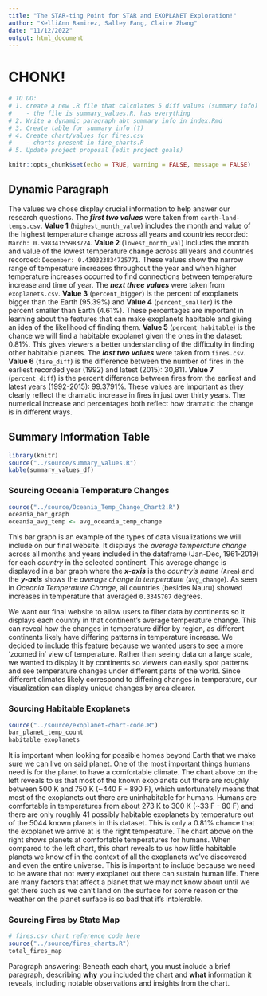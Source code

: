 ```yaml
---
title: "The STAR-ting Point for STAR and EXOPLANET Exploration!"
author: "KelliAnn Ramirez, Salley Fang, Claire Zhang"
date: "11/12/2022"
output: html_document
---
```


# CHONK!
```r
# TO DO:
# 1. create a new .R file that calculates 5 diff values (summary info)
#    - the file is summary_values.R, has everything
# 2. Write a dynamic paragraph abt summary info in index.Rmd
# 3. Create table for summary info (?)
# 4. Create chart/values for fires.csv
#    - charts present in fire_charts.R
# 5. Update project proposal (edit project goals)
```

```r
knitr::opts_chunk$set(echo = TRUE, warning = FALSE, message = FALSE)
```

## Dynamic Paragraph
The values we chose display crucial information to help answer our research questions. The ***first two values*** were taken from `earth-land-temps.csv`. **Value 1** (`highest_month_value`) includes the month and value of the highest temperature change across all years and countries recorded: `March: 0.59834155983724`. **Value 2** (`lowest_month_val`) includes the month and value of the lowest temperature change across all years and countries recorded: `December: 0.430323834725771`. These values show the narrow range of temperature increases throughout the year and when higher temperature increases occurred to find connections between temperature increase and time of year. The ***next three values*** were taken from `exoplanets.csv`. **Value 3** (`percent_bigger`) is the percent of exoplanets bigger than the Earth (95.39%) and **Value 4** (`percent_smaller`) is the percent smaller than Earth (4.61%). These percentages are important in learning about the features that can make exoplanets habitable and giving an idea of the likelihood of finding them. **Value 5** (`percent_habitable`) is the chance we will find a habitable exoplanet given the ones in the dataset: 0.81%. This gives viewers a better understanding of the difficulty in finding other habitable planets. The ***last two values*** were taken from `fires.csv`. **Value 6** (`fire_diff`) is the difference between the number of fires in the earliest recorded year (1992) and latest (2015): 30,811. **Value 7** (`percent_diff`) is the percent difference between fires from the earliest and latest years (1992-2015): 99.3791%. These values are important as they clearly reflect the dramatic increase in fires in just over thirty years. The numerical increase and percentages both reflect how dramatic the change is in different ways.

## Summary Information Table
```r
library(knitr)
source("../source/summary_values.R")
kable(summary_values_df)
```

### Sourcing Oceania Temperature Changes 
```r
source("../source/Oceania_Temp_Change_Chart2.R")
oceania_bar_graph
oceania_avg_temp <- avg_oceania_temp_change

```
  
This bar graph is an example of the types of data visualizations we will include on our final website. It displays the _average temperature change_ across all months and years included in the dataframe (Jan-Dec, 1961-2019) for each _country_ in the selected continent. This average change is displayed in a bar graph where the ***x-axis*** is the _country’s name_ (`Area`) and the ***y-axis*** shows the _average change in temperature_ (`avg_change`). As seen in _Oceania Temperature Change_, all countries (besides Nauru) showed increases in temperature that averaged `0.3345707` degrees. 

We want our final website to allow users to filter data by continents so it displays each country in that continent’s average temperature change. This can reveal how the changes in temperature differ by region, as different continents likely have differing patterns in temperature increase. We decided to include this feature because we wanted users to see a more ‘zoomed in’ view of temperature. Rather than seeing data on a large scale, we wanted to display it by continents so viewers can easily spot patterns and see temperature changes under different parts of the world. Since different climates likely correspond to differing changes in temperature, our visualization can display unique changes by area clearer.

### Sourcing Habitable Exoplanets 
```r
source("../source/exoplanet-chart-code.R")
bar_planet_temp_count
habitable_exoplanets
```

It is important when looking for possible homes beyond Earth that we make sure we can live on said planet. One of the most important things humans need is for the planet to have a comfortable climate. The chart above on the left reveals to us that most of the known exoplanets out there are roughly between 500 K and 750 K (~440 F - 890 F), which unfortunately means that most of the exoplanets out there are uninhabitable for humans. Humans are comfortable in temperatures from about 273 K to 300 K (~33 F - 80 F) and there are only roughly 41 possibly habitable exoplanets by temperature out of the 5044 known planets in this dataset. This is only a 0.81% chance that the exoplanet we arrive at is the right temperature. The chart above on the right shows planets at comfortable temperatures for humans. When compared to the left chart, this chart reveals to us how little habitable planets we know of in the context of all the exoplanets we’ve discovered and even the entire universe. This is important to include because we need to be aware that not every exoplanet out there can sustain human life. There are many factors that affect a planet that we may not know about until we get there such as we can’t land on the surface for some reason or the weather on the planet surface is so bad that it’s intolerable.

### Sourcing Fires by State Map
```r
# fires.csv chart reference code here
source("../source/fires_charts.R")
total_fires_map
```

Paragraph answering: Beneath each chart, you must include a brief paragraph, describing 
**why** you included the chart and **what** information it reveals, including notable observations
and insights from the chart.
